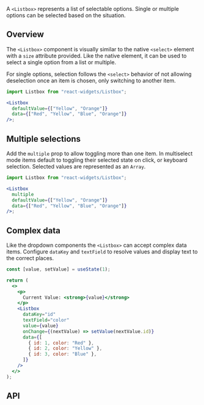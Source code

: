 
A `<Listbox>` represents a list of selectable options. Single or multiple options can
be selected based on the situation.

## Overview

The `<Listbox>` component is visually similar to the native `<select>` element with a
`size` attribute provided. Like the native element, it can be used to select a single
option from a list or multiple.

For single options, selection follows the `<select>` behavior of not allowing deselection
once an item is chosen, only switching to another item.

```jsx live showImports
import Listbox from "react-widgets/Listbox";

<Listbox
  defaultValue={["Yellow", "Orange"]}
  data={["Red", "Yellow", "Blue", "Orange"]}
/>;
```

## Multiple selections

Add the `multiple` prop to allow toggling more than one item. In multiselect mode
items default to toggling their selected state on click, or keyboard selection.
Selected values are represented as an `Array`.

```jsx live showImports
import Listbox from "react-widgets/Listbox";

<Listbox
  multiple
  defaultValue={["Yellow", "Orange"]}
  data={["Red", "Yellow", "Blue", "Orange"]}
/>;
```

## Complex data

Like the dropdown components the `<Listbox>` can accept complex data items. Configure
`dataKey` and `textField` to resolve values and display text to the correct places.

```jsx live renderAsComponent
const [value, setValue] = useState(1);

return (
  <>
    <p>
      Current Value: <strong>{value}</strong>
    </p>
    <Listbox
      dataKey="id"
      textField="color"
      value={value}
      onChange={(nextValue) => setValue(nextValue.id)}
      data={[
        { id: 1, color: "Red" },
        { id: 2, color: "Yellow" },
        { id: 3, color: "Blue" },
      ]}
    />
  </>
);
```

## API

<PropsList props={ListboxMetadata.props} />
